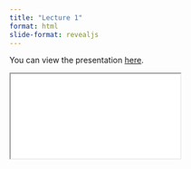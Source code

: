 ```yaml
---
title: "Lecture 1"
format: html
slide-format: revealjs
---
```


You can view the presentation [here](raw_slides/lecture01_slides/){target="_blank"}.

<div>

```{=html}
<iframe class="slide-deck" src="raw_slides/lecture01_slides/lecture01_slides/"></iframe>
```

</div>
